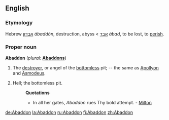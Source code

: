 {{wikisource1911Enc|Abaddon}}
==English==

===Etymology===
Hebrew [[אבדון]] ''ābaddōn'', destruction, abyss < [[אבד]] ''ābad'', to be lost, to [[perish]].

===Proper noun===
'''Abaddon'''  (''plural:'' '''[[Abaddons]]''')

# The [[destroyer]], or angel of the [[bottomless]] pit; -- the same as [[Apollyon]] and [[Asmodeus]].
# {{poetic}} Hell; the bottomless pit.
#:'''Quotations'''
#:*In all her gates, ''Abaddon'' rues Thy bold attempt. - [[Milton]]

[[de:Abaddon]]
[[la:Abaddon]]
[[ru:Abaddon]]
[[fi:Abaddon]]
[[zh:Abaddon]]